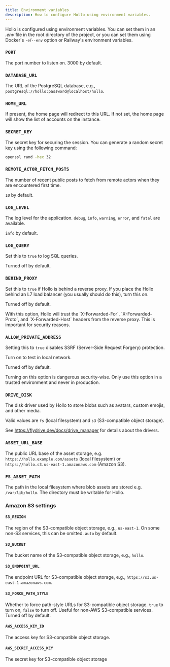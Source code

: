 ```yaml
---
title: Environment variables
description: How to configure Hollo using environment variables.
---
```



Hollo is configured using environment variables.  You can set them in an *.env*
file in the root directory of the project, or you can set them using Docker's
`-e`/`--env` option or Railway's environment variables.

### `PORT` <Badge text="Optional" /> <Badge text="Unused in Railway" variant="tip" />

The port number to listen on.  3000 by default.

### `DATABASE_URL` <Badge text="Unused in Railway" variant="tip" />

The URL of the PostgreSQL database, e.g.,
`postgresql://hollo:password@localhost/hollo`.

###  `HOME_URL` <Badge text="Optional" />

If present, the home page will redirect to this URL.  If not set, the home page
will show the list of accounts on the instance.

### `SECRET_KEY` <Badge text="Unused in Railway" variant="tip" />

The secret key for securing the session.  You can generate a random secret key
using the following command:

~~~~ sh frame="none"
openssl rand -hex 32
~~~~

### `REMOTE_ACTOR_FETCH_POSTS` <Badge text="Optional" />

The number of recent public posts to fetch from remote actors when they are
encountered first time.

`10` by default.

### `LOG_LEVEL` <Badge text="Optional" />

The log level for the application.  `debug`, `info`, `warning`, `error`, and
`fatal` are available.

`info` by default.

### `LOG_QUERY` <Badge text="Optional" />

Set this to `true` to log SQL queries.

Turned off by default.

### `BEHIND_PROXY` <Badge text="Optional" /> <Badge text="Unused in Railway" variant="tip" />

Set this to `true` if Hollo is behind a reverse proxy.  If you place the Hollo
behind an L7 load balancer (you usually should do this), turn this on.

Turned off by default.

<Aside>
  With this option, Hollo will trust the `X-Forwarded-For`, `X-Forwarded-Proto`,
  and `X-Forwarded-Host` headers from the reverse proxy.  This is important for
  security reasons.
</Aside>

### `ALLOW_PRIVATE_ADDRESS` <Badge text="Optional" />

Setting this to `true` disables SSRF (Server-Side Request Forgery) protection.

Turn on to test in local network.

Turned off by default.

<Aside>
  Turning on this option is dangerous security-wise.  Only use this option in
  a trusted environment and never in production.
</Aside>

### `DRIVE_DISK`

The disk driver used by Hollo to store blobs such as avatars, custom emojis,
and other media.

Valid values are `fs` (local filesystem) and `s3` (S3-compatible object storage).

See https://flydrive.dev/docs/drive_manager for details about the drivers.

### `ASSET_URL_BASE`

The public URL base of the asset storage, e.g.
`https://hollo.example.com/assets` (local filesystem) or
`https://hollo.s3.us-east-1.amazonaws.com` (Amazon S3).

### `FS_ASSET_PATH`

The path in the local filesystem where blob assets are stored e.g. `/var/lib/hollo`.
The directory must be writable for Hollo.

### Amazon S3 settings

#### `S3_REGION` <Badge text="Optional" />

The region of the S3-compatible object storage, e.g., `us-east-1`.  On some
non-S3 services, this can be omitted.  `auto` by default.

#### `S3_BUCKET`

The bucket name of the S3-compatible object storage, e.g., `hollo`.

#### `S3_ENDPOINT_URL`

The endpoint URL for S3-compatible object storage, e.g.,
`https://s3.us-east-1.amazonaws.com`.

#### `S3_FORCE_PATH_STYLE`

Whether to force path-style URLs for S3-compatible object storage.  `true` to
turn on, `false` to turn off.  Useful for non-AWS S3-compatible services.
Turned off by default.

#### `AWS_ACCESS_KEY_ID`

The access key for S3-compatible object storage.

#### `AWS_SECRET_ACCESS_KEY`

The secret key for S3-compatible object storage
